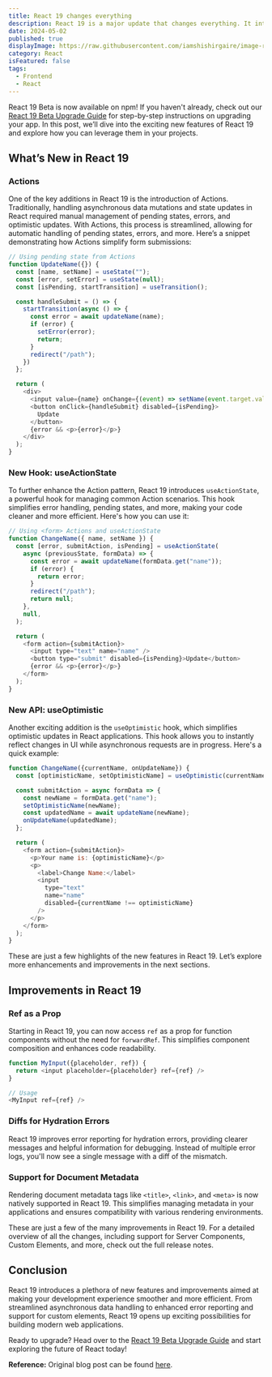 ```yaml
---
title: React 19 changes everything
description: React 19 is a major update that changes everything. It introduces new features and improvements that make it easier to build modern web applications.
date: 2024-05-02
published: true
displayImage: https://raw.githubusercontent.com/iamshishirgaire/image-resources/master/blogs/react.webp
category: React
isFeatured: false
tags: 
  - Frontend
  - React
---
```

React 19 Beta is now available on npm! If you haven't already, check out our [React 19 Beta Upgrade Guide](https://react19.example.com/upgrade-guide) for step-by-step instructions on upgrading your app. In this post, we’ll dive into the exciting new features of React 19 and explore how you can leverage them in your projects.

## What’s New in React 19

### Actions
One of the key additions in React 19 is the introduction of Actions. Traditionally, handling asynchronous data mutations and state updates in React required manual management of pending states, errors, and optimistic updates. With Actions, this process is streamlined, allowing for automatic handling of pending states, errors, and more. Here’s a snippet demonstrating how Actions simplify form submissions:

```javascript
// Using pending state from Actions
function UpdateName({}) {
  const [name, setName] = useState("");
  const [error, setError] = useState(null);
  const [isPending, startTransition] = useTransition();

  const handleSubmit = () => {
    startTransition(async () => {
      const error = await updateName(name);
      if (error) {
        setError(error);
        return;
      } 
      redirect("/path");
    })
  };

  return (
    <div>
      <input value={name} onChange={(event) => setName(event.target.value)} />
      <button onClick={handleSubmit} disabled={isPending}>
        Update
      </button>
      {error && <p>{error}</p>}
    </div>
  );
}
```

### New Hook: useActionState

To further enhance the Action pattern, React 19 introduces `useActionState`, a powerful hook for managing common Action scenarios. This hook simplifies error handling, pending states, and more, making your code cleaner and more efficient. Here's how you can use it:

```javascript
// Using <form> Actions and useActionState
function ChangeName({ name, setName }) {
  const [error, submitAction, isPending] = useActionState(
    async (previousState, formData) => {
      const error = await updateName(formData.get("name"));
      if (error) {
        return error;
      }
      redirect("/path");
      return null;
    },
    null,
  );

  return (
    <form action={submitAction}>
      <input type="text" name="name" />
      <button type="submit" disabled={isPending}>Update</button>
      {error && <p>{error}</p>}
    </form>
  );
}
```

### New API: useOptimistic

Another exciting addition is the `useOptimistic` hook, which simplifies optimistic updates in React applications. This hook allows you to instantly reflect changes in UI while asynchronous requests are in progress. Here's a quick example:

```javascript
function ChangeName({currentName, onUpdateName}) {
  const [optimisticName, setOptimisticName] = useOptimistic(currentName);

  const submitAction = async formData => {
    const newName = formData.get("name");
    setOptimisticName(newName);
    const updatedName = await updateName(newName);
    onUpdateName(updatedName);
  };

  return (
    <form action={submitAction}>
      <p>Your name is: {optimisticName}</p>
      <p>
        <label>Change Name:</label>
        <input
          type="text"
          name="name"
          disabled={currentName !== optimisticName}
        />
      </p>
    </form>
  );
}
```

These are just a few highlights of the new features in React 19. Let’s explore more enhancements and improvements in the next sections.

## Improvements in React 19

### Ref as a Prop

Starting in React 19, you can now access `ref` as a prop for function components without the need for `forwardRef`. This simplifies component composition and enhances code readability.

```javascript
function MyInput({placeholder, ref}) {
  return <input placeholder={placeholder} ref={ref} />
}

// Usage
<MyInput ref={ref} />
```

### Diffs for Hydration Errors

React 19 improves error reporting for hydration errors, providing clearer messages and helpful information for debugging. Instead of multiple error logs, you'll now see a single message with a diff of the mismatch.

### Support for Document Metadata

Rendering document metadata tags like `<title>`, `<link>`, and `<meta>` is now natively supported in React 19. This simplifies managing metadata in your applications and ensures compatibility with various rendering environments.

These are just a few of the many improvements in React 19. For a detailed overview of all the changes, including support for Server Components, Custom Elements, and more, check out the full release notes.

## Conclusion

React 19 introduces a plethora of new features and improvements aimed at making your development experience smoother and more efficient. From streamlined asynchronous data handling to enhanced error reporting and support for custom elements, React 19 opens up exciting possibilities for building modern web applications.

Ready to upgrade? Head over to the [React 19 Beta Upgrade Guide](https://react19.example.com/upgrade-guide) and start exploring the future of React today!

**Reference:** Original blog post can be found [here](https://react.dev/blog/2024/04/25/react-19).

